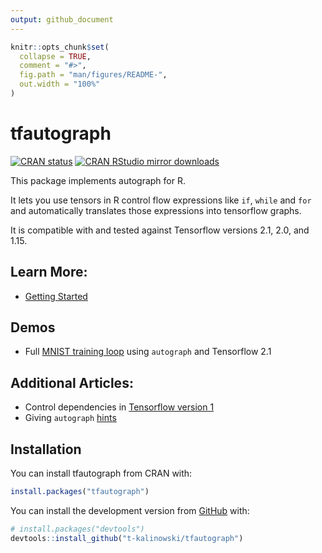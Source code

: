```yaml
---
output: github_document
---
```


<!-- README.md is generated from README.Rmd. Please edit that file -->

```r
knitr::opts_chunk$set(
  collapse = TRUE,
  comment = "#>",
  fig.path = "man/figures/README-",
  out.width = "100%"
)
```

# tfautograph

<!-- badges: start -->
[![CRAN status](https://www.r-pkg.org/badges/version/tfautograph)](https://CRAN.R-project.org/package=tfautograph)
[![CRAN RStudio mirror downloads](https://cranlogs.r-pkg.org/badges/last-month/tfautograph?color=blue)](https://r-pkg.org/pkg/tfautograph)

<!-- badges: end -->

This package implements autograph for R. 

It lets you use tensors in R control flow expressions like `if`, `while` and
`for` and automatically translates those expressions into tensorflow graphs. 

It is compatible with and tested against Tensorflow versions 2.1, 2.0, and 1.15.


## Learn More: 

+  [Getting Started](https://t-kalinowski.github.io/tfautograph/articles/tfautograph.html)


## Demos

+  Full [MNIST training loop](https://t-kalinowski.github.io/tfautograph/articles/demo-mnist.html) using `autograph` and Tensorflow 2.1


## Additional Articles:

+  Control dependencies in [Tensorflow version 1](https://t-kalinowski.github.io/tfautograph/articles/tf-v1.html)
+  Giving `autograph` [hints](https://t-kalinowski.github.io/tfautograph/articles/hints.html)


## Installation
You can install tfautograph from CRAN with:
```r
install.packages("tfautograph")
```

You can install the development version from [GitHub](https://github.com/) with:
```r
# install.packages("devtools")
devtools::install_github("t-kalinowski/tfautograph")
```

